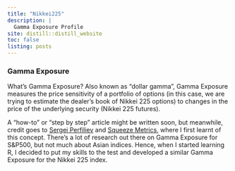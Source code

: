 ```yaml
---
title: "Nikkei225"
description: |
  Gamma Exposure Profile
site: distill::distill_website
toc: false
listing: posts
---
```


### Gamma Exposure

What's Gamma Exposure? Also known as "dollar gamma", Gamma Exposure measures the price sensitivity of a portfolio of options (in this case, we are trying to estimate the dealer's book of Nikkei 225 options) to changes in the price of the underlying security (Nikkei 225 futures).

A "how-to" or "step by step" article might be written soon, but meanwhile, credit goes to [Sergei Perfiliev](https://perfiliev.co.uk/market-commentary/how-to-calculate-gamma-exposure-and-zero-gamma-level/) and [Squeeze Metrics](https://squeezemetrics.com/monitor/dix#gex), where I first learnt of this concept. There's a lot of research out there on Gamma Exposure for S&P500, but not much about Asian indices. Hence, when I started learning R, I decided to put my skills to the test and developed a similar Gamma Exposure for the Nikkei 225 index.
